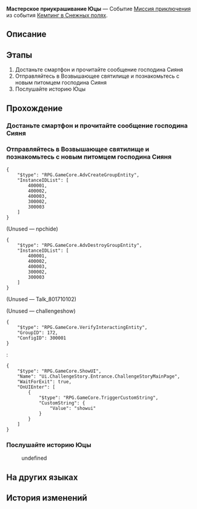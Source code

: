 {{Дополнить|Диалоги.}}
{{Миссия Инфобокс
|id              = 8017101
|Название        = 
|Изображение     = Миссия Освоения Мастерское приукрашивание Юцы.png
|Тип             = Миссия приключения
|События         = Кемпинг в Снежных полях
|Глава           = 
|Условия         = 
* Завершена [[Миссия Освоения]] ''[[Отважный дракон в безбрежном океане]]''
* Завершена [[Миссия Освоения]] ''[[Испытание Равновесия III]]''
|Персонажи       = Иньшу; Первопроходец; Покупатель книжного магазина; Юцы
|СтартЛокация    = Возвышающее святилище
|Мир             = Лофу Сяньчжоу
|Локации         = Возвышающее святилище
|Предыдущая      = 
|Следующая       = 
|Награды         = Jade Feather*20; Кредиты*5 000
}}
'''Мастерское приукрашивание Юцы''' — Событие [[Миссия приключения]] из события [[Кемпинг в Снежных полях]].

==Описание==
{{Описание|<!--официальное описание из Перекрёстка судеб-->}}

==Этапы==
# Достаньте смартфон и прочитайте сообщение господина Сияня
# Отправляйтесь в Возвышающее святилище и познакомьтесь с новым питомцем господина Сияня
# Послушайте историю Юцы

==Прохождение==
{{Дополнить}}


===Достаньте смартфон и прочитайте сообщение господина Сияня===
{{Описание миссии|локация=Возвышающее святилище|Господин Сиянь неожиданно связался с вами и сказал, что у него появился новый питомец, который «обязательно вам понравится».<br />Зайдите в «Три поры досуга». Возможно, вы будете приятно удивлены.}}
{{Диалог Начало}}

{{Диалог Конец}}

===Отправляйтесь в Возвышающее святилище и познакомьтесь с новым питомцем господина Сияня===
{{Диалог Начало}}
<pre>{
	"$type": "RPG.GameCore.AdvCreateGroupEntity",
	"InstanceIDList": [
		400001,
		400002,
		400003,
		300002,
		300003
	]
}</pre>

;(Unused &mdash; npchide)
<pre>{
	"$type": "RPG.GameCore.AdvDestroyGroupEntity",
	"InstanceIDList": [
		400001,
		400002,
		400003,
		300002,
		300003
	]
}</pre>

;(Unused &mdash; Talk_801710102)


;(Unused &mdash; challengeshow)
<pre>{
	"$type": "RPG.GameCore.VerifyInteractingEntity",
	"GroupID": 172,
	"ConfigID": 300001
}</pre>
:<pre>{
	"$type": "RPG.GameCore.ShowUI",
	"Name": "Ui.ChallengeStory.Entrance.ChallengeStoryMainPage",
	"WaitForExit": true,
	"OnUIEnter": [
		{
			"$type": "RPG.GameCore.TriggerCustomString",
			"CustomString": {
				"Value": "showui"
			}
		}
	]
}</pre>
{{Диалог Конец}}

===Послушайте историю Юцы===
{{Описание миссии|локация=Возвышающее святилище|Юцы, кажется, хочет рассказать вам историю. Выслушайте её.}}
{{Диалог Начало}}

<!--Unknown TalkSentence: 817101201-->
<!--Unknown TalkSentence: 817101202-->
:{{Диалог|Стрелка}} undefined
<!--Unknown TalkSentence: 817101204-->
{{Диалог Конец}}

==На других языках==
{{На других языках
|en   = Youci's Clever Decor
|zhs  = 游辞巧饰
|zht  = 遊辭巧飾
|ja   = 巧みな表現
|ko   = 유사의 근거 없는 이야기
|es   = La decoración ingeniosa de Youci
|fr   = Enjolivements ingénieux de Youci
|ru   = Мастерское приукрашивание Юцы
|th   = การตกแต่งอันเฉียบแหลมของ Youci
|vi   = Trang Trí Thông Minh Của Youci
|de   = Youcis cleveres Dekor
|id   = Dekorasi Cerdik Youci
|pt   = Decoração Sábia de Youci
}}

==История изменений==
{{История изменений|2.7}}
